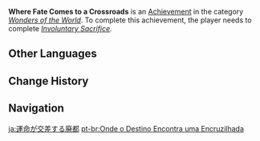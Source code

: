 {{Achievement Infobox
|title        = 
|id           = 84030
|order id     = 5009
|category     = Wonders of the World
|description  = Escape the eerie ruins.
|requirements = Complete ''[[Involuntary Sacrifice]].''
|primogems    = 5
|tracking     = 
|hidden       = 1
|quest        = We Will Be Reunited
|type         = Quest
}}
'''Where Fate Comes to a Crossroads''' is an [[Achievement]] in the category ''[[Wonders of the World]]''. To complete this achievement, the player needs to complete ''[[Involuntary Sacrifice]].''
<!--
==Trivia==

==Video Guides==
{{EVT
|video1   = 
|caption1 = 
}}
-->
==Other Languages==
{{Other Languages
|en      = Where Fate Comes to a Crossroads
|zhs     = 命运交叉的废都
|zhs_rm  = Mìngyùn Jiāochā de Fèidū
|zht     = 命運交叉的廢都
|zht_rm  = Mìngyùn Jiāochā de Fèidū
|zh_tl   = The Ruined City of Intersecting Fates
|ja      = 運命が交差する廃都
|ja_rm   = Unmei ga Kousa-suru Haito
|ja_tl   = The Ruined City of Intersecting Fates
|ko      = 운명이 교차한 폐허 도시
|ko_rm   = Unmyeong-i Gyochahan Pyeheo Dosi
|ko_tl   = The Ruined City of Intersecting Fates
|es      = Encrucijada del destino
|es_tl   = 
|fr      = À la croisée des destins
|fr_tl   = Crossroad of Fates
|ru      = Перекрёсток судеб
|ru_tl   = Crossroad of Fates
|th      = เมืองหลวงร้างที่โชคชะตาพาดผ่าน
|th_rm   = 
|th_tl   = 
|vi      = Đô Thành Bỏ Phế Vận Mệnh Đan Xen
|vi_tl   = 
|de      = Wo das Schicksal an einen Scheideweg kommt
|de_tl   = Where Fate Comes to a Crossroads
|id      = Reruntuhan Hidup  dan Mati
|id_tl   = Ruin of Life and Death
|pt      = Onde o Destino Encontra uma Encruzilhada
|pt_tl   = 
|tr      = Kaderin Cilvesi
|tr_tl   = 
|it      = Il crocevia del destino
|it_tl   = 
}}

==Change History==
{{Change History|1.4}}
<!--
==References==
{{Reflist}}
-->
==Navigation==
{{Achievement Navbox|Wonders of the World|Quest}}

[[ja:運命が交差する廃都]]
[[pt-br:Onde o Destino Encontra uma Encruzilhada]]
